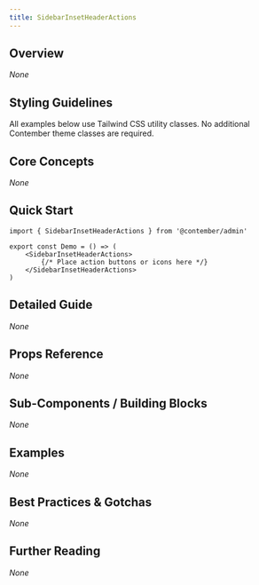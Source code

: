 ```yaml
---
title: SidebarInsetHeaderActions
---
```


<!-- Edited by human: false -->
<!-- Examples count: 0 -->
<!-- Source examples: 0 -->
<!-- Playground examples: 0 -->
<!-- External examples: 0 -->
<!-- Import examples: 0 -->

## Overview
_None_

## Styling Guidelines
All examples below use Tailwind CSS utility classes. No additional Contember theme classes are required.

## Core Concepts
_None_

## Quick Start
```tsx
import { SidebarInsetHeaderActions } from '@contember/admin'

export const Demo = () => (
	<SidebarInsetHeaderActions>
		{/* Place action buttons or icons here */}
	</SidebarInsetHeaderActions>
)
```

## Detailed Guide
_None_

## Props Reference
_None_

## Sub-Components / Building Blocks
_None_

## Examples
_None_

## Best Practices & Gotchas
_None_

## Further Reading
_None_

<!-- End of Generated Documentation -->